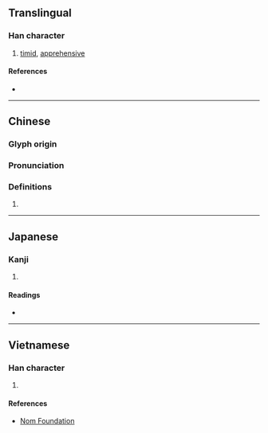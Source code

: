 {{character info/new}}
==Translingual==

===Han character===
{{Han char|rn=61|rad=心|as=09|sn=12|four=|canj=PMBK|ids=⿰忄耎}}

# [[timid]], [[apprehensive]]

====References====
* {{Han ref|kx=0395.200|dkj=10951|dj=0733.040|hdz=42327.040|uh=611E|ud=24862}}

----

==Chinese==
{{zh-forms}}

===Glyph origin===
{{Han etym}}

===Pronunciation===
{{zh-pron
|m=nuò
|c=no6
|mc=y
|oc=y
|ma=
|cat=a
}}

===Definitions===
{{zh-hanzi}}

# {{rfdef|zh}}

----

==Japanese==

===Kanji===
{{ja-kanji|grade=|rs=心09}}

# {{defn|lang=ja|sort=心09}}

====Readings====
* {{ja-readings|on=[[ぜん]] (zen), [[ねん]] (nen), [[た]] (ta), [[な]] (na)|kun=[[よわい]] (yowai), [[おそれる]] (osoreru)}}

----

==Vietnamese==

===Han character===
{{vi-readings|rs=心09|hanviet=nhoài}}

# {{defn|lang=vi|sort=心09}}

====References====
* [http://nomfoundation.org/common/nom_details.php?codepoint=611e Nom Foundation]
